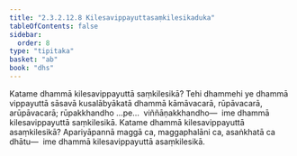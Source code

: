 ```yaml
---
title: "2.3.2.12.8 Kilesavippayuttasaṃkilesikaduka"
tableOfContents: false
sidebar:
  order: 8
type: "tipitaka"
basket: "ab"
book: "dhs"
---
```



<DynamicBreadcrumb />

<Division number="1259" book="dhs">

<Paragraph number="1960" book="dhs">
Katame dhammā kilesavippayuttā saṃkilesikā? Tehi dhammehi ye dhammā vippayuttā sāsavā kusalābyākatā dhammā kāmāvacarā, rūpāvacarā, arūpāvacarā; rūpakkhandho …pe…  viññāṇakkhandho—  ime dhammā kilesavippayuttā saṃkilesikā.
</Paragraph>

</Division>
<Division number="1260" book="dhs">

<Paragraph number="1961" book="dhs">
Katame dhammā kilesavippayuttā asaṃkilesikā? Apariyāpannā maggā ca, maggaphalāni ca, asaṅkhatā ca dhātu—  ime dhammā kilesavippayuttā asaṃkilesikā.
</Paragraph>
</Division>